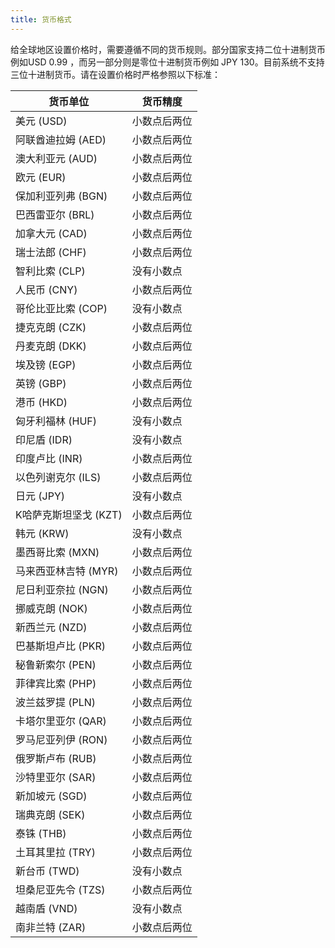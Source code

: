 ```yaml
---
title: 货币格式
---
```


<head>
  <meta name="robots" content="noindex" />
</head>

给全球地区设置价格时，需要遵循不同的货币规则。部分国家支持二位十进制货币例如USD 0.99 ，而另一部分则是零位十进制货币例如 JPY 130。目前系统不支持三位十进制货币。请在设置价格时严格参照以下标准：

|  货币单位  | 货币精度 | 
|  ----  | ----  |
|  美元 (USD) |  小数点后两位  | 
|  阿联酋迪拉姆 (AED) |  小数点后两位  | 
|  澳大利亚元 (AUD) |  小数点后两位  | 
|  欧元 (EUR) |  小数点后两位  | 
|  保加利亚列弗 (BGN) |  小数点后两位  | 
|  巴西雷亚尔 (BRL) |  小数点后两位  | 
|  加拿大元 (CAD) |  小数点后两位  | 
|  瑞士法郎 (CHF) |  小数点后两位  | 
|  智利比索 (CLP) |  没有小数点  | 
|  人民币 (CNY) |  小数点后两位  | 
|  哥伦比亚比索 (COP) |  没有小数点  | 
|  捷克克朗 (CZK) |  小数点后两位  | 
|  丹麦克朗 (DKK) |  小数点后两位  | 
|  埃及镑 (EGP) |  小数点后两位  | 
|  英镑 (GBP) |  小数点后两位  | 
|  港币 (HKD) |  小数点后两位  | 
|  匈牙利福林 (HUF) |  没有小数点  | 
|  印尼盾 (IDR) |  没有小数点  | 
|  印度卢比 (INR) |  小数点后两位  | 
|  以色列谢克尔 (ILS) |  小数点后两位  | 
|  日元 (JPY) |  没有小数点  | 
|  K哈萨克斯坦坚戈 (KZT) |  小数点后两位  | 
|  韩元 (KRW) |  没有小数点  | 
|  墨西哥比索 (MXN) |  小数点后两位  | 
|  马来西亚林吉特 (MYR) |  小数点后两位  | 
|  尼日利亚奈拉 (NGN) |  小数点后两位  | 
|  挪威克朗 (NOK) |  小数点后两位  | 
|  新西兰元 (NZD) |  小数点后两位  | 
|  巴基斯坦卢比 (PKR) |  小数点后两位  | 
|  秘鲁新索尔 (PEN) |  小数点后两位  | 
|  菲律宾比索 (PHP) |  小数点后两位  | 
|  波兰兹罗提 (PLN) |  小数点后两位  | 
|  卡塔尔里亚尔 (QAR) |  小数点后两位  | 
|  罗马尼亚列伊 (RON) |  小数点后两位  | 
|  俄罗斯卢布 (RUB) |  小数点后两位  | 
|  沙特里亚尔 (SAR) |  小数点后两位  | 
|  新加坡元 (SGD) |  小数点后两位 | 
|  瑞典克朗 (SEK) |  小数点后两位  | 
|  泰铢 (THB) |  小数点后两位  | 
|  土耳其里拉 (TRY) |  小数点后两位  | 
|  新台币 (TWD) |  没有小数点  | 
|  坦桑尼亚先令 (TZS) |  小数点后两位  | 
|  越南盾 (VND) |  没有小数点  | 
|  南非兰特 (ZAR) |  小数点后两位  | 
